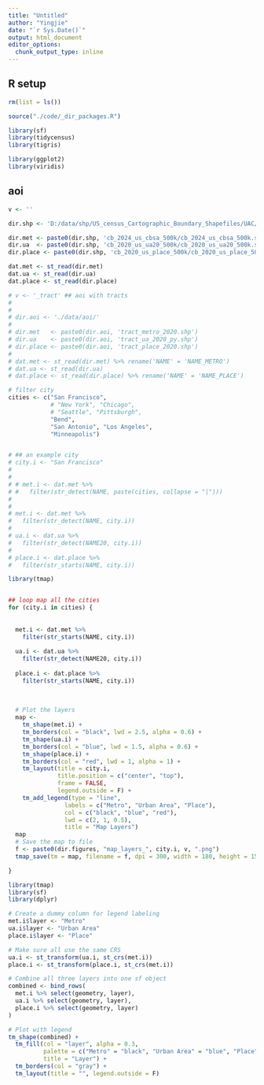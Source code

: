 ```yaml
---
title: "Untitled"
author: "Yingjie"
date: "`r Sys.Date()`"
output: html_document
editor_options: 
  chunk_output_type: inline
---
```



## R setup

```r
rm(list = ls())

source("./code/_dir_packages.R")

library(sf)
library(tidycensus)
library(tigris)

library(ggplot2)
library(viridis)
```




## aoi 

```r

v <- ''

dir.shp <- 'D:/data/shp/US_census_Cartographic_Boundary_Shapefiles/UAC/'

dir.met <- paste0(dir.shp, 'cb_2024_us_cbsa_500k/cb_2024_us_cbsa_500k.shp')
dir.ua  <- paste0(dir.shp, 'cb_2020_us_ua20_500k/cb_2020_us_ua20_500k.shp')
dir.place <- paste0(dir.shp, 'cb_2020_us_place_500k/cb_2020_us_place_500k.shp')

dat.met <- st_read(dir.met) 
dat.ua <- st_read(dir.ua)  
dat.place <- st_read(dir.place)
```




```r

# v <- '_tract' ## aoi with tracts
# 
# 
# dir.aoi <- './data/aoi/'
# 
# dir.met   <- paste0(dir.aoi, 'tract_metro_2020.shp')
# dir.ua    <- paste0(dir.aoi, 'tract_ua_2020_py.shp')
# dir.place <- paste0(dir.aoi, 'tract_place_2020.shp')
# 
# dat.met <- st_read(dir.met) %>% rename('NAME' = 'NAME_METRO')
# dat.ua <- st_read(dir.ua)  
# dat.place <- st_read(dir.place) %>% rename('NAME' = 'NAME_PLACE')

```



```r
# filter city 
cities <- c("San Francisco", 
            # "New York", "Chicago", 
            # "Seattle", "Pittsburgh",
            "Bend",
            "San Antonio", "Los Angeles", 
            "Minneapolis")


# ## an example city
# city.i <- "San Francisco"
# 
# 
# # met.i <- dat.met %>%
# #   filter(str_detect(NAME, paste(cities, collapse = "|")))
# 
# 
# met.i <- dat.met %>%
#   filter(str_detect(NAME, city.i))
# 
# ua.i <- dat.ua %>%
#   filter(str_detect(NAME20, city.i))
# 
# place.i <- dat.place %>%
#   filter(str_starts(NAME, city.i))


```



```r

library(tmap)


## loop map all the cities
for (city.i in cities) {
  
  
  met.i <- dat.met %>%
    filter(str_starts(NAME, city.i))
  
  ua.i <- dat.ua %>%
    filter(str_detect(NAME20, city.i))
  
  place.i <- dat.place %>%
    filter(str_starts(NAME, city.i))
  
  
  
  # Plot the layers
  map <- 
    tm_shape(met.i) +
    tm_borders(col = "black", lwd = 2.5, alpha = 0.6) +
    tm_shape(ua.i) +
    tm_borders(col = "blue", lwd = 1.5, alpha = 0.6) +
    tm_shape(place.i) +
    tm_borders(col = "red", lwd = 1, alpha = 1) +
    tm_layout(title = city.i, 
              title.position = c("center", "top"),
              frame = FALSE,
              legend.outside = F) +
    tm_add_legend(type = "line",
                labels = c("Metro", "Urban Area", "Place"),
                col = c("black", "blue", "red"),
                lwd = c(2, 1, 0.5),
                title = "Map Layers")
  map
  # Save the map to file
  f <- paste0(dir.figures, "map_layers_", city.i, v, ".png")
  tmap_save(tm = map, filename = f, dpi = 300, width = 180, height = 150, units = "mm")

}


```



```r
library(tmap)
library(sf)
library(dplyr)

# Create a dummy column for legend labeling
met.i$layer <- "Metro"
ua.i$layer <- "Urban Area"
place.i$layer <- "Place"

# Make sure all use the same CRS
ua.i <- st_transform(ua.i, st_crs(met.i))
place.i <- st_transform(place.i, st_crs(met.i))

# Combine all three layers into one sf object
combined <- bind_rows(
  met.i %>% select(geometry, layer),
  ua.i %>% select(geometry, layer),
  place.i %>% select(geometry, layer)
)

# Plot with legend
tm_shape(combined) +
  tm_fill(col = "layer", alpha = 0.3, 
          palette = c("Metro" = "black", "Urban Area" = "blue", "Place" = "red"), 
          title = "Layer") +
  tm_borders(col = "gray") +
  tm_layout(title = "", legend.outside = F)

```





